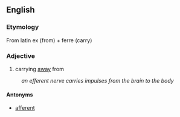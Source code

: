 ==English==
===Etymology===
From latin ex (from) + ferre (carry)
===Adjective===
#carrying [[away]] from
:''an efferent nerve carries impulses from the brain to the body''

====Antonyms====
*[[afferent]]